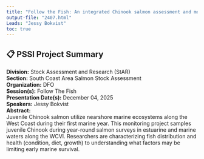 ```yaml
---
title: "Follow the Fish: An integrated Chinook salmon assessment and monitoring program for the West Coast of Vancouver Island"
output-file: "2407.html"
Leads: "Jessy Bokvist"
toc: true
---
```


## 📋 PSSI Project Summary

**Division:** Stock Assessment and Research (StAR)  
**Section:** South Coast Area Salmon Stock Assessment  
**Organization:** DFO  
**Session(s):** Follow The Fish  
**Presentation Date(s):** December 04, 2025  
**Speakers:** Jessy Bokvist  
**Abstract:**  
Juvenile Chinook salmon utilize nearshore marine ecosystems along the West Coast during their first marine year. This monitoring project samples juvenile Chinook during year-round salmon surveys in estuarine and marine waters along the WCVI. Researchers are characterizing fish distribution and health (condition, diet, growth) to understanding what factors may be limiting early marine survival.     


